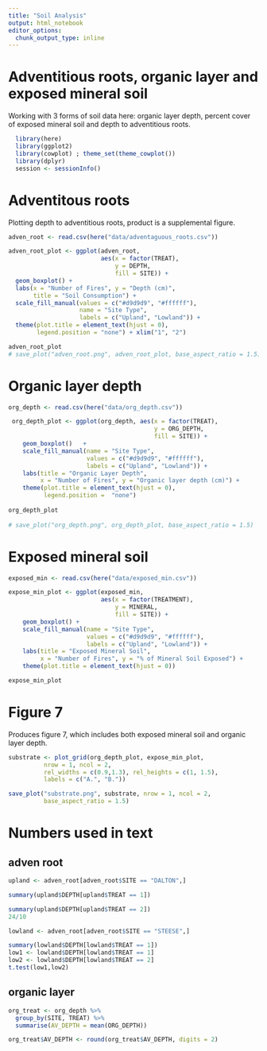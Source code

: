 ```yaml
---
title: "Soil Analysis"
output: html_notebook
editor_options: 
  chunk_output_type: inline
---
```


# Adventitious roots, organic layer and exposed mineral soil

Working with 3 forms of soil data here: organic layer depth, percent cover of exposed mineral soil and depth to adventitious roots. 

```r
  library(here)
  library(ggplot2)
  library(cowplot) ; theme_set(theme_cowplot())
  library(dplyr)
  session <- sessionInfo()
```

# Adventitous roots

Plotting depth to adventitious roots, product is a supplemental figure. 

```r
adven_root <- read.csv(here("data/adventaguous_roots.csv"))

adven_root_plot <- ggplot(adven_root, 
                          aes(x = factor(TREAT),
                              y = DEPTH, 
                              fill = SITE)) + 
  geom_boxplot() + 
  labs(x = "Number of Fires", y = "Depth (cm)",
       title = "Soil Consumption") + 
  scale_fill_manual(values = c("#d9d9d9", "#ffffff"), 
                    name = "Site Type", 
                    labels = c("Upland", "Lowland")) + 
  theme(plot.title = element_text(hjust = 0),
        legend.position = "none") + xlim("1", "2")

adven_root_plot
# save_plot("adven_root.png", adven_root_plot, base_aspect_ratio = 1.5)
```

# Organic layer depth

```r
org_depth <- read.csv(here("data/org_depth.csv"))

 org_depth_plot <- ggplot(org_depth, aes(x = factor(TREAT),
                                         y = ORG_DEPTH, 
                                         fill = SITE)) + 
    geom_boxplot()   + 
    scale_fill_manual(name = "Site Type",
                      values = c("#d9d9d9", "#ffffff"), 
                      labels = c("Upland", "Lowland")) + 
    labs(title = "Organic Layer Depth", 
         x = "Number of Fires", y = "Organic layer depth (cm)") + 
    theme(plot.title = element_text(hjust = 0), 
          legend.position =  "none") 
 
org_depth_plot
  
# save_plot("org_depth.png", org_depth_plot, base_aspect_ratio = 1.5)
```

# Exposed mineral soil

```r
exposed_min <- read.csv(here("data/exposed_min.csv"))

expose_min_plot <- ggplot(exposed_min, 
                          aes(x = factor(TREATMENT),
                              y = MINERAL,
                              fill = SITE)) + 
    geom_boxplot() + 
    scale_fill_manual(name = "Site Type",
                      values = c("#d9d9d9", "#ffffff"), 
                      labels = c("Upland", "Lowland")) + 
    labs(title = "Exposed Mineral Soil", 
         x = "Number of Fires", y = "% of Mineral Soil Exposed") + 
    theme(plot.title = element_text(hjust = 0))

expose_min_plot
```

# Figure 7

Produces figure 7, which includes both exposed mineral soil and organic layer depth. 

```r
substrate <- plot_grid(org_depth_plot, expose_min_plot,
          nrow = 1, ncol = 2,
          rel_widths = c(0.9,1.3), rel_heights = c(1, 1.5),
          labels = c("A.", "B."))

save_plot("substrate.png", substrate, nrow = 1, ncol = 2,
          base_aspect_ratio = 1.5)
```

# Numbers used in text
## adven root
```r
upland <- adven_root[adven_root$SITE == "DALTON",]

summary(upland$DEPTH[upland$TREAT == 1])

summary(upland$DEPTH[upland$TREAT == 2])
24/10
```

```r
lowland <- adven_root[adven_root$SITE == "STEESE",]

summary(lowland$DEPTH[lowland$TREAT == 1])
low1 <- lowland$DEPTH[lowland$TREAT == 1]
low2 <- lowland$DEPTH[lowland$TREAT == 2]
t.test(low1,low2)
```

## organic layer

```r
org_treat <- org_depth %>%
  group_by(SITE, TREAT) %>%
  summarise(AV_DEPTH = mean(ORG_DEPTH))

org_treat$AV_DEPTH <- round(org_treat$AV_DEPTH, digits = 2)
```

